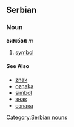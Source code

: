 ==Serbian==
===Noun===
'''симбол''' ''m''
[[Category:Serbian nouns]]
#[[symbol]]
====See Also====
*[[znak]]
*[[oznaka]]
*[[simbol]]
*[[знак]]
*[[ознака]]